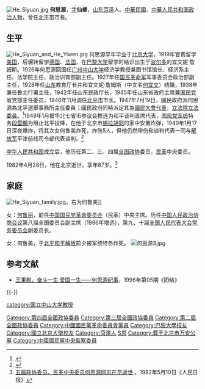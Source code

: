 {{Infobox Officeholder
|姓名=何思源
|圖像=File:何思源2.jpg
|圖像大小=200px
|圖像說明=  
| 字       = 仙槎
| 號       = 
| 別名     = 
| 出生名   = 
| 出生日期 = {{birth date|1896|7|30}}
| 出生地點 = {{QING}}[[山東省_(清)|山东省]][[曹州府|曹州府]][[菏泽县|菏泽县]]
| 逝世日期 = {{death date and age|1982|4|28|1896|7|30}}
| 逝世地點 = {{PRC}}[[北京市|北京市]]
| 死因     = 
| 墓地     = 
| 墓地座標 = 
| 籍貫     = 
| 國籍     = {{QING}}（1896年－1911年）<br> {{ROC-1912}}（1912年－？年）<br>{{ROC-1928}}（？年－1949年）<br>{{PRC}}（1949年－1982年）
| 公民權   = 
| 政黨     = {{KMT}}（？年－1949年）<br>[[中國國民黨革命委員會|中國國民黨革命委員會]]（？年－1982年）
| 其他政黨 = 
| 身高     = 
| 配偶     = 
| 伴侶     = 
| 兒女     = 
| 父母     = 
| 親屬     = 
| 居住地   = 
| 學歷     = 
| 母校     = 
| 職業     = 
| 專業     = 
| 知名原因 = 
| 著作     = 
| 宗教信仰 = 
| 獲獎     = 
| 簽名     = 
| 腳註     = 
}}
[[File:He_Siyuan.jpg|thumb]] 
'''何思源'''{{BD|1896年|7月30日|1982年|4月28日|catIdx=H何}}，[[表字|字]]'''仙槎'''，[[山东|山东]][[菏泽|菏泽]]人。[[中華民國|中華民國]]、[[中華人民共和国|中華人民共和国]][[政治人物|政治人物]]，曾任[[北平市|北平市]]市長。

==生平==
[[File:He_Siyuan_and_He_Yiwen.jpg|thumb]]
何思源早年毕业于[[北京大学|北京大学]]，1919年官费留学[[美国|美国]]，后辗转留学[[德国|德国]]、[[法国|法国]]，在[[巴黎大学|巴黎大学]]留学时结识出生于[[波尔多|波尔多]]的宜文妮·詹姆斯。1926年何思源回国任[[广州|广州]][[中山大学|中山大学]]经济学教授兼图书馆馆长、经济系主任、法学院主任、政治训育部副主任。1927年任[[国民革命军|国民革命军]]军事委员会政治部副主任，1928年任[[山东|山东]]教育厅长并和宜文妮·詹姆斯（中文名[[何宜文|何宜文]]）结婚，1938年兼任鲁北行署主任，1942年任山东民政厅长，1945年任山东省政府主席兼[[国民党|国民党]]省党部主任委员，1946年11月调任[[北平市|北平市]]市长。1947年7月19日，國民政府派何思源為北平選舉事務所主任委員；國民政府同時派定其為[[國民大會代表|國民大會代表]]，[[立法院|立法院]][[立法委員|立法委員]]。<ref name="民國史大事記">{{cite book|editor=李新總主編，[[中國社會科學院|中國社會科學院]]近代史研究所[[中華民國史|中華民國史]]研究室編，韓信夫、姜克夫主編|title=《中華民國史大事記》|location=[[北京|北京]]|publisher=[[中華書局|中華書局]]|year=2011}}</ref>{{rp|8385-8386}}1949年1月被华北七省市参议会推选为和平谈判首席代表，[[国民党|国民党]][[军统|军统]]特务[[段雲鵬|段雲鵬]]为阻止北平投降，在他于北京市[[锡拉胡同|锡拉胡同]]的家中安置炸弹，1949年1月17日深夜爆炸，将其次女何鲁美炸死，炸伤5人，但他仍然带伤和谈判代表一同与[[解放军|解放军]]平津前线司令部代表谈判。<ref>{{Cite news | url=http://dangshi.people.com.cn/GB/144956/12416350.html | title=解密：智擒密谋暗杀毛主席的军统特务段云鹏 (6) | publisher=中国共产党新闻网 | accessdate=2016-02-17 | archive-date=2017-01-05 | archive-url=https://web.archive.org/web/20170105215423/http://dangshi.people.com.cn/GB/144956/12416350.html }}</ref>

[[中华人民共和国|中华人民共和国]]成立后，他历任第二、三、四届[[全国政协|全国政协]]委员，[[民革|民革]]中央委员。

1982年4月28日，他在北京逝世。享年87岁。<ref>[http://rmrbw.info/simple/index.php?t596179.html 五届政协委员、民革中央委员何思源同志在京逝世] {{Wayback|url=http://rmrbw.info/simple/index.php?t596179.html |date=20160304101208 }}，1982年5月10日《人民日报》</ref>

== 家庭 ==
[[File:He_Siyuan_family.jpg|thumb]]，右为何鲁美]]

女：[[何鲁丽|何鲁丽]]，前任[[中国国民党革命委员会|中国国民党革命委员会]]（民革）中央主席。历任[[中国人民政治协商会议|中国人民政治协商会议]]第八届全国委员会副主席（1996年增选），第九、十届[[全国人民代表大会常务委员会|全国人民代表大会常务委员会]]副委员长。

女：何鲁美，于[[北平和平解放|北平和平解放]]前夕被军统特务炸死。
[[File:何思源3.jpg|thumb]]
==参考文献==
{{reflist|2}}
*[https://web.archive.org/web/20171201042657/http://www.minge.gov.cn/minge/txt/2008-10/21/content_2530638.htm 王秉默，奋斗一生 爱国一生——何思源纪事]，1996年第05期《团结》 

{{-}}
{{北京市市长|ROC}}
{{山东行政长官|ROC}}

{{DEFAULTSORT:He何}}
[[Category:第四屆全國政協委員|Category:第四屆全國政協委員]]
[[Category:第三屆全國政協委員|Category:第三屆全國政協委員]]
[[Category:第二屆全國政協委員|Category:第二屆全國政協委員]]
[[Category:中國國民黨革命委員會黨員|Category:中國國民黨革命委員會黨員]]
[[category:国立中山大学教授|category:国立中山大学教授]]
[[Category:巴黎大學校友|Category:巴黎大學校友]]
[[Category:國立北京大學校友|Category:國立北京大學校友]]
[[Category:菏澤人|Category:菏澤人]]
[[Category:何姓|S思]]
[[Category:葬于北京市万安公墓|Category:葬于北京市万安公墓]]
[[Category:中國國民黨中央監察委員|Category:中國國民黨中央監察委員]]